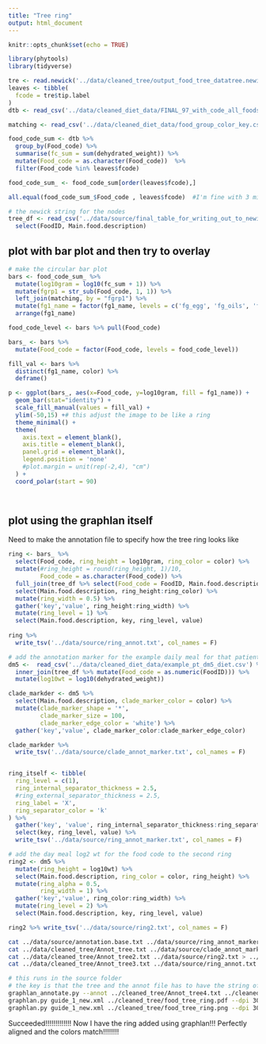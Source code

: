 ```yaml
---
title: "Tree ring"
output: html_document
---
```


```r
knitr::opts_chunk$set(echo = TRUE)
```

```r
library(phytools)
library(tidyverse)
```

```r
tre <- read.newick('../data/cleaned_tree/output_food_tree_datatree.newick')
leaves <- tibble(
  fcode = tre$tip.label
)
dtb <- read_csv('../data/cleaned_diet_data/FINAL_97_with_code_all_foods_drt_with_EN_finalized.csv')

matching <- read_csv('../data/cleaned_diet_data/food_group_color_key.csv', col_types = 'ccc')

food_code_sum <- dtb %>% 
  group_by(Food_code) %>% 
  summarise(fc_sum = sum(dehydrated_weight)) %>% 
  mutate(Food_code = as.character(Food_code))  %>% 
  filter(Food_code %in% leaves$fcode)

food_code_sum_ <- food_code_sum[order(leaves$fcode),]

all.equal(food_code_sum_$Food_code , leaves$fcode)  #I'm fine with 3 mismatches. they are very close anyway
```

```r
# the newick string for the nodes
tree_df <- read_csv('../data/source/final_table_for_writing_out_to_newick.csv', col_types = cols(.default = col_character())) %>% 
  select(FoodID, Main.food.description)
```


## plot with bar plot and then try to overlay

```r
# make the circular bar plot
bars <- food_code_sum_ %>% 
  mutate(log10gram = log10(fc_sum + 1)) %>% 
  mutate(fgrp1 = str_sub(Food_code, 1, 1)) %>% 
  left_join(matching, by = "fgrp1") %>% 
  mutate(fg1_name = factor(fg1_name, levels = c('fg_egg', 'fg_oils', 'fg_legume', 'fg_fruit', 'fg_sweets', 'fg_milk','fg_meat', 'fg_veggie', 'fg_grain' ))) %>% 
  arrange(fg1_name)

food_code_level <- bars %>% pull(Food_code)

bars_ <- bars %>% 
  mutate(Food_code = factor(Food_code, levels = food_code_level))

fill_val <- bars %>% 
  distinct(fg1_name, color) %>% 
  deframe()
```
```r
p <- ggplot(bars_, aes(x=Food_code, y=log10gram, fill = fg1_name)) +  
  geom_bar(stat="identity") +
  scale_fill_manual(values = fill_val) +
  ylim(-50,15) +# this adjust the image to be like a ring
  theme_minimal() +
  theme(
    axis.text = element_blank(),
    axis.title = element_blank(),
    panel.grid = element_blank(),
    legend.position = 'none'
    #plot.margin = unit(rep(-2,4), "cm")    
  ) +
  coord_polar(start = 90)

  
```

## plot using the graphlan itself
 
Need to make the annotation file to specify how the tree ring looks like

```r
ring <- bars_ %>% 
  select(Food_code, ring_height = log10gram, ring_color = color) %>% 
  mutate(#ring_height = round(ring_height, 1)/10,
         Food_code = as.character(Food_code)) %>% 
  full_join(tree_df %>% select(Food_code = FoodID, Main.food.description)) %>% 
  select(Main.food.description, ring_height:ring_color) %>% 
  mutate(ring_width = 0.5) %>% 
  gather('key','value', ring_height:ring_width) %>% 
  mutate(ring_level = 1) %>% 
  select(Main.food.description, key, ring_level, value) 
  
ring %>% 
  write_tsv('../data/source/ring_annot.txt', col_names = F)
```

```r
# add the annotation marker for the example daily meal for that patient 
dm5 <-  read_csv('../data/cleaned_diet_data/example_pt_dm5_diet.csv') %>% 
  inner_join(tree_df %>% mutate(Food_code = as.numeric(FoodID))) %>% 
  mutate(log10wt = log10(dehydrated_weight))

clade_markder <- dm5 %>% 
  select(Main.food.description, clade_marker_color = color) %>% 
  mutate(clade_marker_shape = '*',
         clade_marker_size = 100,
         clade_marker_edge_color = 'white') %>% 
  gather('key','value', clade_marker_color:clade_marker_edge_color)

clade_markder %>% 
  write_tsv('../data/source/clade_annot_marker.txt', col_names = F)


ring_itself <- tibble(
  ring_level = c(1),
  ring_internal_separator_thickness = 2.5,
  #ring_external_separator_thickness = 2.5,
  ring_label = 'X',
  ring_separator_color = 'k'
) %>% 
  gather('key', 'value', ring_internal_separator_thickness:ring_separator_color) %>% 
  select(key, ring_level, value) %>% 
  write_tsv('../data/source/ring_annot_marker.txt', col_names = F)
```

```r
# add the day meal log2 wt for the food code to the second ring
ring2 <- dm5 %>% 
  mutate(ring_height = log10wt) %>% 
  select(Main.food.description, ring_color = color, ring_height) %>% 
  mutate(ring_alpha = 0.5,
         ring_width = 1) %>% 
  gather('key','value', ring_color:ring_width) %>% 
  mutate(ring_level = 2) %>% 
  select(Main.food.description, key, ring_level, value) 

ring2 %>% write_tsv('../data/source/ring2.txt', col_names = F)
```

    
```bash
cat ../data/source/annotation.base.txt ../data/source/ring_annot_marker.txt > ../data/cleaned_tree/Annot_tree.txt
cat ../data/cleaned_tree/Annot_tree.txt ../data/source/clade_annot_marker.txt > ../data/cleaned_tree/Annot_tree2.txt
cat ../data/cleaned_tree/Annot_tree2.txt ../data/source/ring2.txt > ../data/cleaned_tree/Annot_tree3.txt
cat ../data/cleaned_tree/Annot_tree3.txt ../data/source/ring_annot.txt > ../data/cleaned_tree/Annot_tree4.txt 
```

```bash
# this runs in the source folder 
# the key is that the tree and the annot file has to have the string of food name as leaves 
graphlan_annotate.py --annot ../cleaned_tree/Annot_tree4.txt ../cleaned_tree/output_food_tree_datatree_name.newick  guide_1_new.xml
graphlan.py guide_1_new.xml ../cleaned_tree/food_tree_ring.pdf --dpi 300 --size 4 --pad 0
graphlan.py guide_1_new.xml ../cleaned_tree/food_tree_ring.png --dpi 300 --size 4 --pad 0
```

Succeeded!!!!!!!!!!!!! Now I have the ring added using graphlan!!! Perfectly aligned and the colors match!!!!!!!!